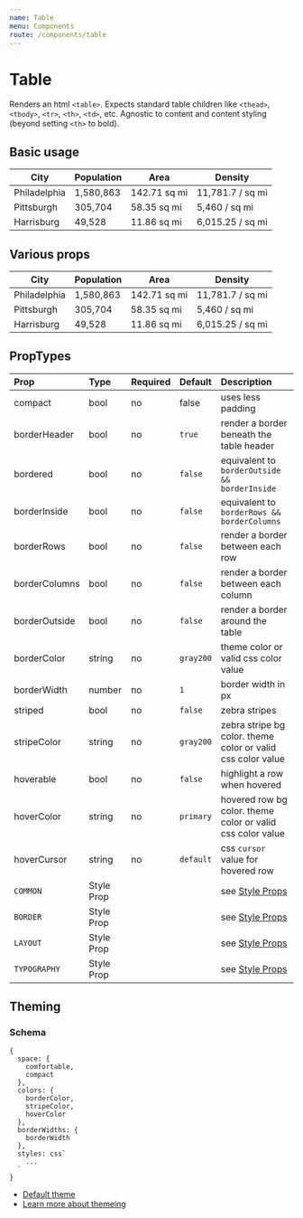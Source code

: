 ```yaml
---
name: Table
menu: Components
route: /components/table
---
```



# Table

Renders an html `<table>`. Expects standard table children like `<thead>`,
`<tbody>`, `<tr>`, `<th>`, `<td>`, etc. Agnostic to content and content
styling (beyond setting `<th>` to bold).

## Basic usage

<Playground>
    <Table>
        <thead>
            <tr>
                <th>City</th>
                <th>Population</th>
                <th>Area</th>
                <th>Density</th>
            </tr>
        </thead>
        <tbody>
            <tr>
                <td>Philadelphia</td>
                <td>1,580,863</td>
                <td>142.71 sq mi</td>
                <td>11,781.7 / sq mi</td>
            </tr>
            <tr>
                <td>Pittsburgh</td>
                <td>305,704</td>
                <td>58.35 sq mi</td>
                <td>5,460 / sq mi</td>
            </tr>
            <tr>
                <td>Harrisburg</td>
                <td>49,528</td>
                <td>11.86 sq mi</td>
                <td>6,015.25 / sq mi</td>
            </tr>
        </tbody>
    </Table>
</Playground>

## Various props

<Playground>
    <Table compact striped hoverable borderInside>
        <thead>
            <tr>
                <th>City</th>
                <th>Population</th>
                <th>Area</th>
                <th>Density</th>
            </tr>
        </thead>
        <tbody>
            <tr>
                <td>Philadelphia</td>
                <td>1,580,863</td>
                <td>142.71 sq mi</td>
                <td>11,781.7 / sq mi</td>
            </tr>
            <tr>
                <td>Pittsburgh</td>
                <td>305,704</td>
                <td>58.35 sq mi</td>
                <td>5,460 / sq mi</td>
            </tr>
            <tr>
                <td>Harrisburg</td>
                <td>49,528</td>
                <td>11.86 sq mi</td>
                <td>6,015.25 / sq mi</td>
            </tr>
        </tbody>
    </Table>
</Playground>

## PropTypes

| Prop | Type | Required | Default | Description |
|:-----|:-----|:---------|:--------|:------------|
| compact | bool | no | false | uses less padding |
| borderHeader | bool | no | `true` | render a border beneath the table header |
| bordered | bool | no | `false` | equivalent to `borderOutside && borderInside`|
| borderInside | bool | no | `false` | equivalent to `borderRows && borderColumns` |
| borderRows | bool | no | `false` | render a border between each row |
| borderColumns | bool | no | `false` | render a border between each column |
| borderOutside | bool | no | `false` | render a border around the table |
| borderColor | string | no | `gray200` | theme color or valid css color value  |
| borderWidth | number | no | `1` | border width in px |
| striped | bool | no | `false` | zebra stripes |
| stripeColor | string | no | `gray200` | zebra stripe bg color. theme color or valid css color value |
| hoverable | bool | no | `false` | highlight a row when hovered |
| hoverColor | string | no | `primary` | hovered row bg color. theme color or valid css color value |
| hoverCursor | string | no | `default` | css `cursor` value for hovered row |
| `COMMON` | Style Prop |  |  | see [Style Props](/style-props) |
| `BORDER` | Style Prop |  |  | see [Style Props](/style-props) |
| `LAYOUT` | Style Prop |  |  | see [Style Props](/style-props) |
| `TYPOGRAPHY` | Style Prop |  |  | see [Style Props](/style-props) |


## Theming

### Schema
```
{
  space: {
    comfortable,
    compact
  },
  colors: {
    borderColor,
    stripeColor,
    hoverColor
  },
  borderWidths: {
    borderWidth
  },
  styles: css`
    ...
  `
}
```

- [Default theme](https://github.com/raster-foundry/blasterjs/tree/master/packages/core/theme/components/table)
- [Learn more about themeing](/blaster-theme)
